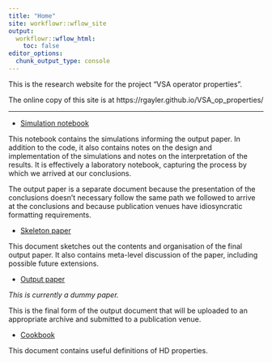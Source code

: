 ```yaml
---
title: "Home"
site: workflowr::wflow_site
output:
  workflowr::wflow_html:
    toc: false
editor_options:
  chunk_output_type: console
---
```


This is the research website for the project "VSA operator properties".

The online copy of this site is at https://rgayler.github.io/VSA_op_properties/

---

* [Simulation notebook](simulation.html)

This notebook contains the simulations informing the output paper.
In addition to the code, it also contains notes on the design and implementation of the simulations
and notes on the interpretation of the results.
It is effectively a laboratory notebook,
capturing the process by which we arrived at our conclusions.

The output paper is a separate document
because the presentation of the conclusions
doesn't necessary follow the same path we followed to arrive at the conclusions
and because publication venues have idiosyncratic formatting requirements.

* [Skeleton paper](skeleton.html)

This document sketches out the contents and organisation of the final output paper.
It also contains meta-level discussion of the paper,
including possible future extensions.

* [Output paper](paper.pdf)

*This is currently a dummy paper.*

This is the final form of the output document
that will be uploaded to an appropriate archive
and submitted to a publication venue.

* [Cookbook](cookbook.html)

This document contains useful definitions of HD properties.

